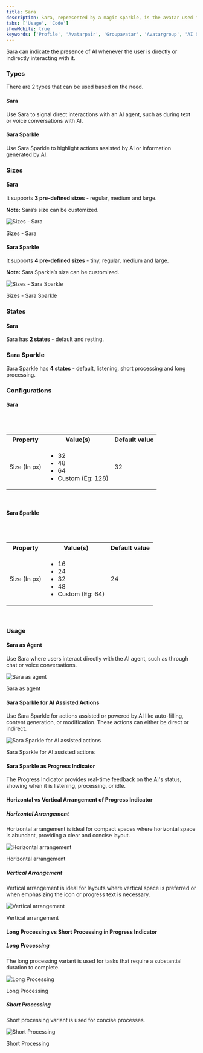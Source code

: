```yaml
---
title: Sara
description: Sara, represented by a magic sparkle, is the avatar used for artificial intelligence.
tabs: ['Usage', 'Code']
showMobile: true
keywords: ['Profile', 'Avatarpair', 'Groupavatar', 'Avatargroup', 'AI Sara', 'AI Sara Sparkle']
---
```


Sara can indicate the presence of AI whenever the user is directly or indirectly interacting with it.

<Preview name='components-ai-sara-all--all' />

### Types

There are 2 types that can be used based on the need.

#### Sara

Use Sara to signal direct interactions with an AI agent, such as during text or voice conversations with AI.

<Preview name='components-ai-sara-all--all' />

#### Sara Sparkle

Use Sara Sparkle to highlight actions assisted by AI or information generated by AI.

<Preview name='components-ai-sara-sparkle-all--all' />

### Sizes

#### Sara

It supports **3 pre-defined sizes** -  regular, medium and large.

**Note:** Sara’s size can be customized.

![Sizes - Sara](./images/sizes-sara.png)
<Caption>Sizes - Sara</Caption>

#### Sara Sparkle

It supports **4 pre-defined sizes** - tiny, regular, medium and large.

**Note:** Sara Sparkle’s size can be customized.

![Sizes - Sara Sparkle](./images/sizes-sara-sparkle.png)
<Caption>Sizes - Sara Sparkle</Caption>

### States

#### Sara

Sara has **2 states** - default and resting.

<Preview name='components-ai-sara-states--states' />

### Sara Sparkle

Sara Sparkle has **4 states** - default, listening, short processing and long processing.

<Preview name='components-ai-sara-sparkle-states--states' />

### Configurations

#### Sara

<br />
<br />

<table style={{width: "100%"}}>
  <tbody>
    <tr>
      <th style={{width:"33%",  textAlign: "left"}}>Property</th>
      <th style={{width:"33%",  textAlign: "left"}}>Value(s)</th>
      <th style={{width:"33%",  textAlign: "left"}}>Default value</th>
    </tr>
    <tr style={{verticalAlign: "top"}}>
      <td>Size (In px)</td>
      <td>
        <ul>
          <li>
            32
          </li>
          <li>
            48
          </li>
          <li>
            64
          </li>
          <li>
            Custom (Eg: 128)
          </li>
        </ul>
      </td>
        <td>32</td>
    </tr>
  </tbody>
</table>
<br />

#### Sara Sparkle

<br />
<br />

<table style={{width: "100%"}}>
  <tbody>
    <tr>
      <th style={{width:"33%",  textAlign: "left"}}>Property</th>
      <th style={{width:"33%",  textAlign: "left"}}>Value(s)</th>
      <th style={{width:"33%",  textAlign: "left"}}>Default value</th>
    </tr>
    <tr style={{verticalAlign: "top"}}>
      <td>Size (In px)</td>
      <td>
        <ul>
          <li>
            16
          </li>
          <li>
            24
          </li>
          <li>
            32
          </li>
          <li>
            48
          </li>
          <li>
            Custom (Eg: 64)
          </li>
        </ul>
      </td>
      <td>24</td>
    </tr>
  </tbody>
</table>
<br />

### Usage

#### Sara as Agent

Use Sara where users interact directly with the AI agent, such as through chat or voice conversations.

![Sara as agent](./images/sara-agent.png)
<Caption>Sara as agent</Caption>

#### Sara Sparkle for AI Assisted Actions

Use Sara Sparkle for actions assisted or powered by AI like auto-filling, content generation, or modification. These actions can either be direct or indirect. 

![Sara Sparkle for AI assisted actions](./images/sara-sparkle-agent.png)
<Caption>Sara Sparkle for AI assisted actions</Caption>

#### Sara Sparkle as Progress Indicator

The Progress Indicator provides real-time feedback on the AI's status, showing when it is listening, processing, or idle.

<Preview name='components-ai-progress-indicator-vertical--vertical' />

#### Horizontal vs Vertical Arrangement of Progress Indicator

##### Horizontal Arrangement

Horizontal arrangement is ideal for compact spaces where horizontal space is abundant, providing a clear and concise layout.

![Horizontal arrangement](./images/horizontal-arrangement.png)
<Caption>Horizontal arrangement</Caption>

##### Vertical Arrangement

Vertical arrangement is ideal for layouts where vertical space is preferred or when emphasizing the icon or progress text is necessary.

![Vertical arrangement](./images/vertical-arrangement.png)
<Caption>Vertical arrangement</Caption>

#### Long Processing vs Short Processing in Progress Indicator

##### Long Processing

The long processing variant is used for tasks that require a substantial duration to complete.

![Long Processing](./images/long-processing.png)
<Caption>Long Processing</Caption>

##### Short Processing

Short processing variant is used for concise processes. 

![Short Processing](./images/short-processing.png)
<Caption>Short Processing</Caption>

